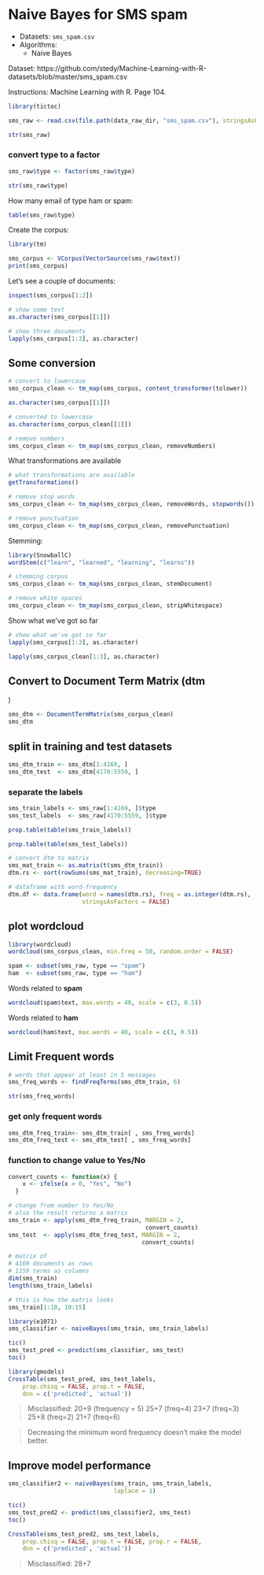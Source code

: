 # Naive Bayes for SMS spam

* Datasets: `sms_spam.csv`
* Algorithms: 
  * Naive Bayes


Dataset: https://github.com/stedy/Machine-Learning-with-R-datasets/blob/master/sms_spam.csv

Instructions: Machine Learning with R. Page 104.

```r
library(tictoc)
```


```r
sms_raw <- read.csv(file.path(data_raw_dir, "sms_spam.csv"), stringsAsFactors = FALSE)
```


```r
str(sms_raw)
```

### convert type to a factor

```r
sms_raw$type <- factor(sms_raw$type)
```


```r
str(sms_raw$type)
```

How many email of type ham or spam:

```r
table(sms_raw$type)
```

Create the corpus:

```r
library(tm)

sms_corpus <- VCorpus(VectorSource(sms_raw$text))
print(sms_corpus)
```

Let's see a couple of documents:

```r
inspect(sms_corpus[1:2])
```


```r
# show some text
as.character(sms_corpus[[1]])
```

```r
# show three documents
lapply(sms_corpus[1:3], as.character)
```

## Some conversion

```r
# convert to lowercase
sms_corpus_clean <- tm_map(sms_corpus, content_transformer(tolower))
```

```r
as.character(sms_corpus[[1]])
```

```r
# converted to lowercase
as.character(sms_corpus_clean[[1]])
```

```r
# remove numbers
sms_corpus_clean <- tm_map(sms_corpus_clean, removeNumbers)
```

What transformations are available

```r
# what transformations are available
getTransformations()
```

```r
# remove stop words
sms_corpus_clean <- tm_map(sms_corpus_clean, removeWords, stopwords())
```

```r
# remove punctuation
sms_corpus_clean <- tm_map(sms_corpus_clean, removePunctuation)
```

Stemming:

```r
library(SnowballC)
wordStem(c("learn", "learned", "learning", "learns"))
```

```r
# stemming corpus
sms_corpus_clean <- tm_map(sms_corpus_clean, stemDocument)
```


```r
# remove white spaces
sms_corpus_clean <- tm_map(sms_corpus_clean, stripWhitespace)
```

Show what we've got so far

```r
# show what we've got so far
lapply(sms_corpus[1:3], as.character)

lapply(sms_corpus_clean[1:3], as.character)
```

## Convert to Document Term Matrix (dtm
)
```r
sms_dtm <- DocumentTermMatrix(sms_corpus_clean)
sms_dtm
```

## split in training and test datasets
```r
sms_dtm_train <- sms_dtm[1:4169, ]
sms_dtm_test  <- sms_dtm[4170:5559, ]
```

### separate the labels
```r
sms_train_labels <- sms_raw[1:4169, ]$type
sms_test_labels  <- sms_raw[4170:5559, ]$type
```

```r
prop.table(table(sms_train_labels))
```

```r
prop.table(table(sms_test_labels))
```

```r
# convert dtm to matrix
sms_mat_train <- as.matrix(t(sms_dtm_train))
dtm.rs <- sort(rowSums(sms_mat_train), decreasing=TRUE)

# dataframe with word-frequency
dtm.df <- data.frame(word = names(dtm.rs), freq = as.integer(dtm.rs),
                     stringsAsFactors = FALSE)
```


## plot wordcloud

```r
library(wordcloud)
wordcloud(sms_corpus_clean, min.freq = 50, random.order = FALSE)
```

```r
spam <- subset(sms_raw, type == "spam")
ham  <- subset(sms_raw, type == "ham")
```

Words related to **spam**

```r
wordcloud(spam$text, max.words = 40, scale = c(3, 0.5))
```

Words related to **ham**
```r
wordcloud(ham$text, max.words = 40, scale = c(3, 0.5))
```

## Limit Frequent words

```r
# words that appear at least in 5 messages
sms_freq_words <- findFreqTerms(sms_dtm_train, 6)
```

```r
str(sms_freq_words)
```

### get only frequent words
```r
sms_dtm_freq_train<- sms_dtm_train[ , sms_freq_words]
sms_dtm_freq_test <- sms_dtm_test[ , sms_freq_words]
```

### function to change value to Yes/No
```r
convert_counts <- function(x) {
    x <- ifelse(x > 0, "Yes", "No")
  }
```


```r
# change from number to Yes/No
# also the result returns a matrix
sms_train <- apply(sms_dtm_freq_train, MARGIN = 2,
                                       convert_counts)
sms_test  <- apply(sms_dtm_freq_test, MARGIN = 2,
                                      convert_counts)
```

```r
# matrix of
# 4169 documents as rows
# 1159 terms as columns
dim(sms_train)
length(sms_train_labels)
```

```r
# this is how the matrix looks
sms_train[1:10, 10:15]
```

```r
library(e1071)
sms_classifier <- naiveBayes(sms_train, sms_train_labels)
```

```r
tic()
sms_test_pred <- predict(sms_classifier, sms_test)
toc()
```


```r
library(gmodels)
CrossTable(sms_test_pred, sms_test_labels,
    prop.chisq = FALSE, prop.t = FALSE,
    dnn = c('predicted', 'actual'))
```

> Misclassified: 
20+9 (frequency = 5)
25+7 (freq=4)
23+7 (freq=3)
25+8 (freq=2)
21+7 (freq=6)

> Decreasing the minimum word frequency doesn't make the model better.

## Improve model performance

```r
sms_classifier2 <- naiveBayes(sms_train, sms_train_labels, 
                              laplace = 1)
```

```r
tic()
sms_test_pred2 <- predict(sms_classifier2, sms_test)
toc()
```


```r
CrossTable(sms_test_pred2, sms_test_labels,
    prop.chisq = FALSE, prop.t = FALSE, prop.r = FALSE,
    dnn = c('predicted', 'actual'))
```

> Misclassified: 28+7


